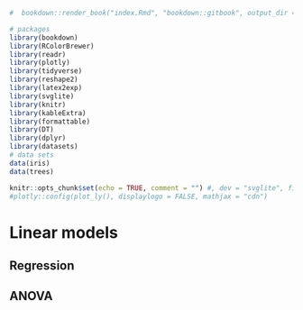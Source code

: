 ```r
#  bookdown::render_book("index.Rmd", "bookdown::gitbook", output_dir = "docs/")

# packages
library(bookdown)
library(RColorBrewer)
library(readr)
library(plotly)
library(tidyverse)
library(reshape2)
library(latex2exp)
library(svglite)
library(knitr)
library(kableExtra)
library(formattable)
library(DT)
library(dplyr)
library(datasets)
# data sets
data(iris)
data(trees)

knitr::opts_chunk$set(echo = TRUE, comment = "") #, dev = "svglite", fig.width=8
#plotly::config(plot_ly(), displaylogo = FALSE, mathjax = "cdn")
```

\newcommand{\Var}{\operatorname{Var}}
\newcommand{\E}{\operatorname{E}}
\newcommand{\se}{\mathsf{se}}

# Linear models {#linear-models}

## Regression

## ANOVA

